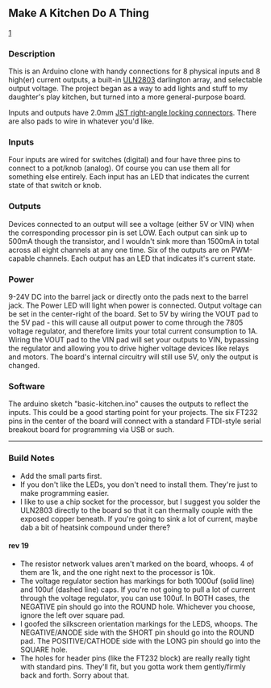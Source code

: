 == Make A Kitchen Do A Thing ==

[http://dl.dropbox.com/u/126001/circuits/kitchen-layout_and_board.jpg]

=== Description ===
This is an Arduino clone with handy connections for 8 physical inputs and 8 high(er) current outputs, a built-in [http://www.ti.com/lit/ds/symlink/uln2803a.pdf ULN2803] darlington array, and selectable output voltage.  The project began as a way to add lights and stuff to my daughter's play kitchen, but turned into a more general-purpose board.

Inputs and outputs have 2.0mm [http://media.digikey.com/pdf/Data%20Sheets/JST%20PDFs/PH%20Series.pdf JST right-angle locking connectors].  There are also pads to wire in whatever you'd like.

=== Inputs ===
Four inputs are wired for switches (digital) and four have three pins to connect to a pot/knob (analog).  Of course you can use them all for something else entirely.   Each input has an LED that indicates the current state of that switch or knob.

=== Outputs ===
Devices connected to an output will see a voltage (either 5V or VIN) when the corresponding processor pin is set LOW. Each output can sink up to 500mA though the transistor, and I wouldn't sink more than 1500mA in total across all eight channels at any one time.  Six of the outputs are on PWM-capable channels.  Each output has an LED that indicates it's current state.

=== Power ===
9-24V DC into the barrel jack or directly onto the pads next to the barrel jack.  The Power LED will light when power is connected.
Output voltage can be set in the center-right of the board.
Set to 5V by wiring the VOUT pad to the 5V pad - this will cause all output power to come through the 7805 voltage regulator, and therefore limits your total current consumption to 1A.
Wiring the VOUT pad to the VIN pad will set your outputs to VIN, bypassing the regulator and allowing you to drive higher voltage devices like relays and motors.  The board's internal circuitry will still use 5V, only the output is changed.

=== Software ===
The arduino sketch "basic-kitchen.ino" causes the outputs to reflect the inputs.  This could be a good starting point for your projects.
The six FT232 pins in the center of the board will connect with a standard FTDI-style serial breakout board for programming via USB or such.

----

=== Build Notes ===
* Add the small parts first.
* If you don't like the LEDs, you don't need to install them.   They're just to make programming easier.
* I like to use a chip socket for the processor, but I suggest you solder the ULN2803 directly to the board so that it can thermally couple with the exposed copper beneath.  If you're going to sink a lot of current, maybe dab a bit of heatsink compound under there?

==== rev 19 ====
* The resistor network values aren't marked on the board, whoops.  4 of them are 1k, and the one right next to the processor is 10k.
* The voltage regulator section has markings for both 1000uf (solid line) and 100uf (dashed line) caps. If you're not going to pull a lot of current through the voltage regulator, you can use 100uf.  In BOTH cases, the NEGATIVE pin should go into the ROUND hole.  Whichever you choose, ignore the left over square pad.
* I goofed the silkscreen orientation markings for the LEDS, whoops.  The NEGATIVE/ANODE side with the SHORT pin should go into the ROUND pad.  The POSITIVE/CATHODE side with the LONG pin should go into the SQUARE hole.
* The holes for header pins (like the FT232 block) are really really tight with standard pins.  They'll fit, but you gotta work them gently/firmly back and forth.  Sorry about that.